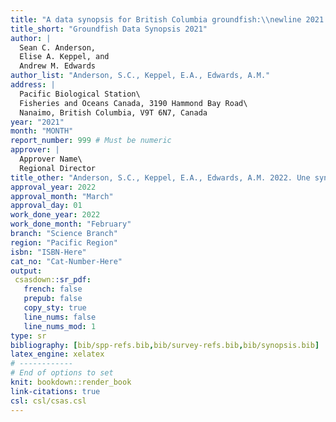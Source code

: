 ```yaml
---
title: "A data synopsis for British Columbia groundfish:\\newline 2021 data update"
title_short: "Groundfish Data Synopsis 2021"
author: |
  Sean C. Anderson,
  Elise A. Keppel, and
  Andrew M. Edwards
author_list: "Anderson, S.C., Keppel, E.A., Edwards, A.M."
address: |
  Pacific Biological Station\
  Fisheries and Oceans Canada, 3190 Hammond Bay Road\
  Nanaimo, British Columbia, V9T 6N7, Canada
year: "2021"
month: "MONTH"
report_number: 999 # Must be numeric
approver: |
  Approver Name\
  Regional Director
title_other: "Anderson, S.C., Keppel, E.A., Edwards, A.M. 2022. Une synthèse des données pour le poissons de fond de la Colombie-Britannique : mise à jour 2021. Secr. can. de consult. sci. du MPO. Doc. de rech. 2020/0XX. xx + XX p."
approval_year: 2022
approval_month: "March"
approval_day: 01
work_done_year: 2022
work_done_month: "February"
branch: "Science Branch"
region: "Pacific Region"
isbn: "ISBN-Here"
cat_no: "Cat-Number-Here"
output:
 csasdown::sr_pdf:
   french: false
   prepub: false
   copy_sty: true
   line_nums: false
   line_nums_mod: 1
type: sr
bibliography: [bib/spp-refs.bib,bib/survey-refs.bib,bib/synopsis.bib]
latex_engine: xelatex
# ------------
# End of options to set
knit: bookdown::render_book
link-citations: true
csl: csl/csas.csl
---
```

